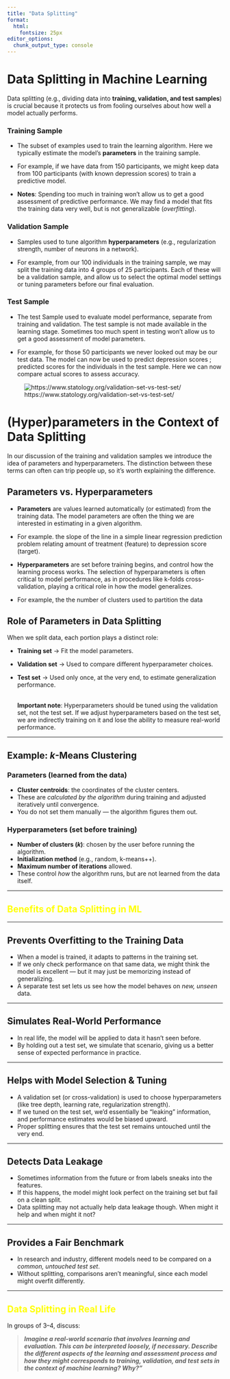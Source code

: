 ```yaml
---
title: "Data Splitting"
format: 
  html: 
    fontsize: 25px
editor_options: 
  chunk_output_type: console
---
```


# Data Splitting in Machine Learning

Data splitting (e.g., dividing data into **training, validation, and test samples**) is crucial because it protects us from fooling ourselves about how well a model actually performs.

### Training Sample

-   The subset of examples used to train the learning algorithm. Here we typically estimate the model's **parameters** in the training sample.

-   For example, if we have data from 150 participants, we might keep data from 100 participants (with known depression scores) to train a predictive model.

-   **Notes**: Spending too much in training won’t allow us to get a good assessment of predictive performance. We may find a model that fits the training data very well, but is not generalizable (*overfitting*).

### Validation Sample

-   Samples used to tune algorithm **hyperparameters** (e.g., regularization strength, number of neurons in a network).

-   For example, from our 100 individuals in the training sample, we may split the training data into 4 groups of 25 participants. Each of these will be a validation sample, and allow us to select the optimal model settings or tuning parameters before our final evaluation.

### Test Sample

-   The test Sample used to evaluate model performance, separate from training and validation. The test sample is not made available in the learning stage. Sometimes too much spent in testing won’t allow us to get a good assessment of model parameters.

-   For example, for those 50 participants we never looked out may be our test data. The model can now be used to predict depression scores ; predicted scores for the individuals in the test sample. Here we can now compare actual scores to assess accuracy.

![https://www.statology.org/validation-set-vs-test-set/](images/data_split.png)

# (Hyper)parameters in the Context of Data Splitting

In our discussion of the training and validation samples we introduce the idea of parameters and hyperparameters. The distinction between these terms can often can trip people up, so it's worth explaining the difference.

## Parameters vs. Hyperparameters

-   **Parameters** are values learned automatically (or estimated) from the training data. The model parameters are often the thing we are interested in estimating in a given algorithm.

-   For example. the slope of the line in a simple linear regression prediction problem relating amount of treatment (feature) to depression score (target).

-   **Hyperparameters** are set before training begins, and control how the learning process works. The selection of hyperparameters is often critical to model performance, as in procedures like k-folds cross-validation, playing a critical role in how the model generalizes.

-   For example, the the number of clusters used to partition the data

## Role of Parameters in Data Splitting

When we split data, each portion plays a distinct role:

-   **Training set** → Fit the model parameters.\

-   **Validation set** → Used to compare different hyperparameter choices.\

-   **Test set** → Used only once, at the very end, to estimate generalization performance.

    \
    **Important note**: Hyperparameters should be tuned using the validation set, not the test set. If we adjust hyperparameters based on the test set, we are indirectly training on it and lose the ability to measure real-world performance.

------------------------------------------------------------------------

## Example: *k*-Means Clustering

### Parameters (learned from the data)

-   **Cluster centroids**: the coordinates of the cluster centers.\
-   These are *calculated by the algorithm* during training and adjusted iteratively until convergence.\
-   You do not set them manually — the algorithm figures them out.

### Hyperparameters (set before training)

-   **Number of clusters (*k*)**: chosen by the user before running the algorithm.\
-   **Initialization method** (e.g., random, k-means++).\
-   **Maximum number of iterations** allowed.\
-   These control *how* the algorithm runs, but are not learned from the data itself.

------------------------------------------------------------------------

::: {style="color: yellow"}
# Benefits of Data Splitting in ML
:::

------------------------------------------------------------------------

## Prevents Overfitting to the Training Data

-   When a model is trained, it adapts to patterns in the training set.\
-   If we only check performance on that same data, we might think the model is excellent — but it may just be memorizing instead of generalizing.\
-   A separate test set lets us see how the model behaves on *new, unseen* data.

------------------------------------------------------------------------

## Simulates Real-World Performance

-   In real life, the model will be applied to data it hasn’t seen before.\
-   By holding out a test set, we simulate that scenario, giving us a better sense of expected performance in practice.

------------------------------------------------------------------------

## Helps with Model Selection & Tuning

-   A validation set (or cross-validation) is used to choose hyperparameters (like tree depth, learning rate, regularization strength).\
-   If we tuned on the test set, we’d essentially be “leaking” information, and performance estimates would be biased upward.\
-   Proper splitting ensures that the test set remains untouched until the very end.

------------------------------------------------------------------------

## Detects Data Leakage

-   Sometimes information from the future or from labels sneaks into the features.\
-   If this happens, the model might look perfect on the training set but fail on a clean split.\
-   Data splitting may not actually help data leakage though. When might it help and when might it not?

------------------------------------------------------------------------

## Provides a Fair Benchmark

-   In research and industry, different models need to be compared on a *common, untouched test set*.\
-   Without splitting, comparisons aren’t meaningful, since each model might overfit differently.

------------------------------------------------------------------------

::: {style="color: yellow"}
# Data Splitting in Real Life
:::

In groups of 3–4, discuss:

> ***Imagine a real-world scenario that involves learning and evaluation. This can be interpreted loosely, if necessary. Describe the different aspects of the learning and assessment process and how they might corresponds to training, validation, and test sets in the context of machine learning? Why?”***
